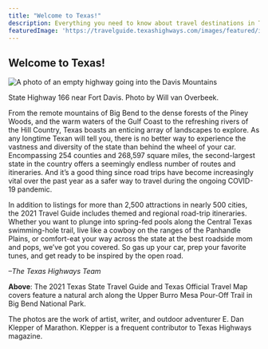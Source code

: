 ```yaml
---
title: "Welcome to Texas!"
description: Everything you need to know about travel destinations in Texas
featuredImage: 'https://travelguide.texashighways.com/images/featured/index.jpg'
---
```



## Welcome to Texas!

<Row>
<Column colMd={5} colLg={8}>

![A photo of an empty highway going into the Davis Mountains](../images/state-highway-166-wvo.jpg)
<Caption>State Highway 166 near Fort Davis. Photo by Will van Overbeek.</Caption>

<PageDescription>

</PageDescription>

From the remote mountains of Big Bend to the dense forests of the Piney Woods, and the warm waters of the Gulf Coast to the refreshing rivers of the Hill Country, Texas boasts an enticing array of landscapes to explore. As any longtime Texan will tell you, there is no better way to experience the vastness and diversity of the state than behind the wheel of your car. Encompassing 254 counties and 268,597 square miles, the second-largest state in the country offers a seemingly endless number of routes and itineraries. And it’s a good thing since road trips have become increasingly vital over the past year as a safer way to travel during the ongoing COVID-19 pandemic. 

In addition to listings for more than 2,500 attractions in nearly 500 cities, the 2021 Travel Guide includes themed and regional road-trip itineraries. Whether you want to plunge into spring-fed pools along the Central Texas swimming-hole trail, live like a cowboy on the ranges of the Panhandle Plains, or comfort-eat your way across the state at the best roadside mom and pops, we’ve got you covered. So gas up your car, prep your favorite tunes, and get ready to be inspired by the open road.     

_–The Texas Highways Team_

</Column>

<Column colMd={2} colLg={3} offsetMd={1} offsetLg={1}>
<Aside>

**Above**: The 2021 Texas State Travel Guide and Texas Official Travel Map covers feature a natural arch along the Upper Burro Mesa Pour-Off Trail in Big Bend National Park. 

The photos are the work of artist, writer, and outdoor adventurer E. Dan Klepper of Marathon. Klepper is a frequent contributor to Texas Highways magazine.

</Aside>
</Column>
</Row>